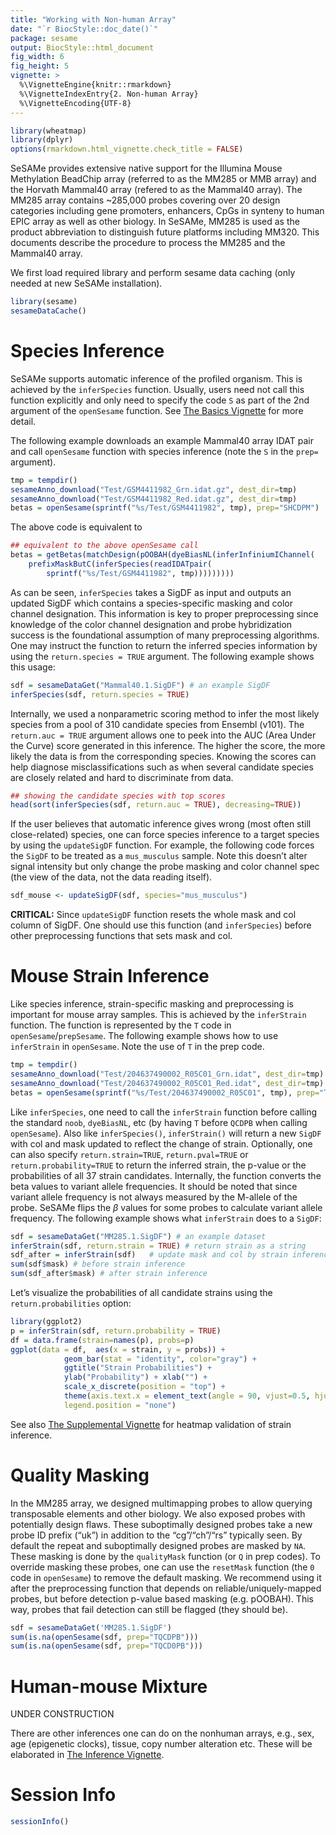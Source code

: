 ```yaml
---
title: "Working with Non-human Array"
date: "`r BiocStyle::doc_date()`"
package: sesame
output: BiocStyle::html_document
fig_width: 6
fig_height: 5
vignette: >
  %\VignetteEngine{knitr::rmarkdown}
  %\VignetteIndexEntry{2. Non-human Array}
  %\VignetteEncoding{UTF-8}
---
```


```r
library(wheatmap)
library(dplyr)
options(rmarkdown.html_vignette.check_title = FALSE)
```

SeSAMe provides extensive native support for the Illumina Mouse Methylation
BeadChip array (referred to as the MM285 or MMB array) and the Horvath Mammal40
array (refered to as the Mammal40 array). The MM285 array contains ~285,000
probes covering over 20 design categories including gene promoters, enhancers,
CpGs in synteny to human EPIC array as well as other biology. In SeSAMe, MM285
is used as the product abbreviation to distinguish future platforms including
MM320. This documents describe the procedure to process the MM285 and the
Mammal40 array.

We first load required library and perform sesame data caching (only needed
at new SeSAMe installation).

```r
library(sesame)
sesameDataCache()
```

# Species Inference

SeSAMe supports automatic inference of the profiled organism. This is achieved
by the `inferSpecies` function. Usually, users need not call this function
explicitly and only need to specify the code `S` as part of the 2nd argument of
the `openSesame` function. See [The Basics Vignette](sesame.html#prep) for more
detail.

The following example downloads an example Mammal40 array IDAT pair and call
`openSesame` function with species inference (note the `S` in the `prep=`
argument).

```r
tmp = tempdir()
sesameAnno_download("Test/GSM4411982_Grn.idat.gz", dest_dir=tmp)
sesameAnno_download("Test/GSM4411982_Red.idat.gz", dest_dir=tmp)
betas = openSesame(sprintf("%s/Test/GSM4411982", tmp), prep="SHCDPM")
```

The above code is equivalent to

```r
## equivalent to the above openSesame call
betas = getBetas(matchDesign(pOOBAH(dyeBiasNL(inferInfiniumIChannel(
    prefixMaskButC(inferSpecies(readIDATpair(
        sprintf("%s/Test/GSM4411982", tmp)))))))))
```

As can be seen, `inferSpecies` takes a SigDF as input and outputs an updated
SigDF which contains a species-specific masking and color channel
designation. This information is key to proper preprocessing since knowledge of
the color channel designation and probe hybridization success is the
foundational assumption of many preprocessing algorithms. One may instruct the
function to return the inferred species information by using the
`return.species = TRUE` argument. The following example shows this usage:

```r
sdf = sesameDataGet("Mammal40.1.SigDF") # an example SigDF
inferSpecies(sdf, return.species = TRUE)
```

Internally, we used a nonparametric scoring method to infer the most likely
species from a pool of 310 candidate species from Ensembl (v101). The
`return.auc = TRUE` argument allows one to peek into the AUC (Area Under the
Curve) score generated in this inference. The higher the score, the more likely
the data is from the corresponding species. Knowing the scores can help
diagnose misclassifications such as when several candidate species are closely
related and hard to discriminate from data.

```r
## showing the candidate species with top scores
head(sort(inferSpecies(sdf, return.auc = TRUE), decreasing=TRUE))
```

If the user believes that automatic inference gives wrong (most often still
close-related) species, one can force species inference to a target species by
using the `updateSigDF` function. For example, the following code forces the
`SigDF` to be treated as a `mus_musculus` sample. Note this doesn't alter
signal intensity but only change the probe masking and color channel spec (the
view of the data, not the data reading itself).

```r
sdf_mouse <- updateSigDF(sdf, species="mus_musculus")
```

**CRITICAL:** Since `updateSigDF` function resets the whole mask and col column
of SigDF. One should use this function (and `inferSpecies`) before other
preprocessing functions that sets mask and col.


# Mouse Strain Inference

Like species inference, strain-specific masking and preprocessing is important
for mouse array samples. This is achieved by the `inferStrain` function. The
function is represented by the `T` code in `openSesame`/`prepSesame`. The
following example shows how to use `inferStrain` in `openSesame`. Note the use
of `T` in the prep code.

```r
tmp = tempdir()
sesameAnno_download("Test/204637490002_R05C01_Grn.idat", dest_dir=tmp)
sesameAnno_download("Test/204637490002_R05C01_Red.idat", dest_dir=tmp)
betas = openSesame(sprintf("%s/Test/204637490002_R05C01", tmp), prep="TQCDPB")
```

Like `inferSpecies`, one need to call the `inferStrain` function before calling
the standard `noob`, `dyeBiasNL`, etc (by having `T` before `QCDPB` when
calling `openSesame`). Also like `inferSpecies()`, `inferStrain()` will return
a new `SigDF` with col and mask updated to reflect the change of
strain. Optionally, one can also specify `return.strain=TRUE`,
`return.pval=TRUE` or `return.probability=TRUE` to return the inferred
strain, the p-value or the probabilities of all 37 strain candidates.
Internally, the function converts the beta values to variant allele
frequencies. It should be noted that since variant allele frequency is not
always measured by the M-allele of the probe. SeSAMe flips the $\beta$ values for
some probes to calculate variant allele frequency. The following example shows
what `inferStrain` does to a `SigDF`:

```r
sdf = sesameDataGet("MM285.1.SigDF") # an example dataset
inferStrain(sdf, return.strain = TRUE) # return strain as a string
sdf_after = inferStrain(sdf)   # update mask and col by strain inference
sum(sdf$mask) # before strain inference
sum(sdf_after$mask) # after strain inference
```

Let's visualize the probabilities of all candidate strains using the
`return.probabilities` option:

```r
library(ggplot2)
p = inferStrain(sdf, return.probability = TRUE)
df = data.frame(strain=names(p), probs=p)
ggplot(data = df,  aes(x = strain, y = probs)) +
            geom_bar(stat = "identity", color="gray") +
            ggtitle("Strain Probabilities") +
            ylab("Probability") + xlab("") +
            scale_x_discrete(position = "top") +
            theme(axis.text.x = element_text(angle = 90, vjust=0.5, hjust=0),
            legend.position = "none")
```

See also [The Supplemental
Vignette](https://zhou-lab.github.io/sesame/v1.13/supplemental.html#SNP) for
heatmap validation of strain inference.

# Quality Masking

In the MM285 array, we designed multimapping probes to allow querying
transposable elements and other biology. We also exposed probes with
potentially design flaws. These suboptimally designed probes take a new probe
ID prefix ("uk") in addition to the "cg"/"ch"/"rs" typically seen.  By default
the repeat and suboptimally designed probes are masked by `NA`. These masking
is done by the `qualityMask` function (or `Q` in prep codes).  To override
masking these probes, one can use the `resetMask` function (the `0` code in
`openSesame`) to remove the default masking. We recommend using it after the
preprocessing function that depends on reliable/uniquely-mapped probes, but
before detection p-value based masking (e.g. pOOBAH). This way, probes that
fail detection can still be flagged (they should be).

```r
sdf = sesameDataGet('MM285.1.SigDF')
sum(is.na(openSesame(sdf, prep="TQCDPB")))
sum(is.na(openSesame(sdf, prep="TQCD0PB")))
```

# Human-mouse Mixture

UNDER CONSTRUCTION

There are other inferences one can do on the nonhuman arrays, e.g., sex, age
(epigenetic clocks), tissue, copy number alteration etc. These will be
elaborated in [The Inference Vignette](inference.html).

# Session Info

```r
sessionInfo()
```